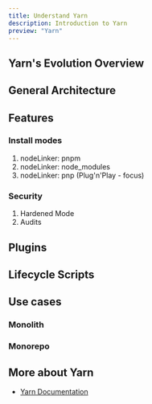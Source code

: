 ```yaml
---
title: Understand Yarn
description: Introduction to Yarn
preview: "Yarn"
---
```


## Yarn's Evolution Overview

## General Architecture

## Features

### Install modes

1. nodeLinker: pnpm
2. nodeLinker: node_modules
3. nodeLinker: pnp (Plug'n'Play - focus)

### Security

1. Hardened Mode
2. Audits

## Plugins

## Lifecycle Scripts

## Use cases

### Monolith

### Monorepo

## More about Yarn

- [Yarn Documentation](https://yarnpkg.com/getting-started)
